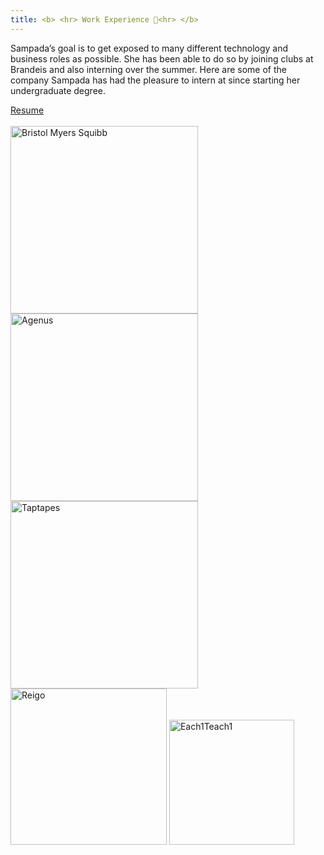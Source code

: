 ```yaml
---
title: <b> <hr> Work Experience 💼<hr> </b>
---
```

Sampada's goal is to get exposed to many different technology and business roles as possible. She has been able to do so by joining clubs at Brandeis and also interning over the summer. Here are some of the company Sampada has had the pleasure to intern at since starting her undergraduate degree.

<a href="resume.pdf" class="btn btn-info" role="button">Resume </a> <br> <br> ![Bristol Myers Squibb](pictures/bms.jpg){width="300"} ![Agenus](pictures/agenus.jpg){width="300"} ![Taptapes](pictures/taptapes.png){width="300"} ![Reigo](pictures/reigo.png){width="250"} ![Each1Teach1](pictures/each1teach1.png){width="200"}
